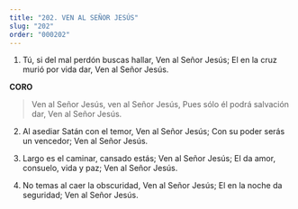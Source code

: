 ```yaml
---
title: "202. VEN AL SEÑOR JESÚS"
slug: "202"
order: "000202"
---
```


1. Tú, si del mal perdón buscas hallar, Ven al Señor Jesús;
El en la cruz murió por vida dar, Ven al Señor Jesús.

**CORO**
> Ven al Señor Jesús, ven al Señor Jesús, Pues sólo él podrá salvación dar,
Ven al Señor Jesús.

2. Al asediar Satán con el temor, Ven al Señor Jesús;
Con su poder serás un vencedor; Ven al Señor Jesús.

3. Largo es el caminar, cansado estás; Ven al Señor Jesús;
El da amor, consuelo, vida y paz; Ven al Señor Jesús.

4. No temas al caer la obscuridad, Ven al Señor Jesús;
El en la noche da seguridad; Ven al Señor Jesús.